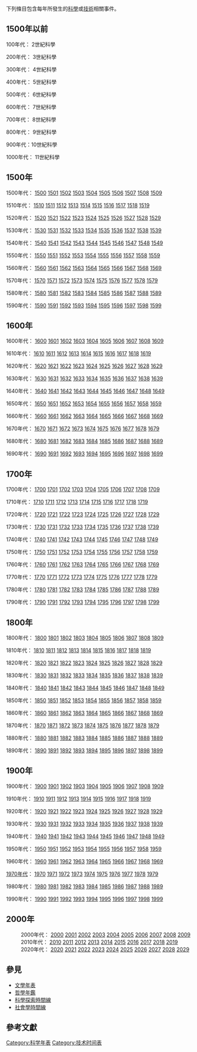 下列條目包含每年所發生的[[科学|科學]]或[[技术|技術]]相關事件。

== 1500年以前 ==
100年代： 2世紀科學

200年代： 3世紀科學

300年代： 4世紀科學

400年代： 5世紀科學

500年代： 6世紀科學

600年代： 7世紀科學

700年代： 8世紀科學

800年代： 9世紀科學

900年代：10世紀科學

1000年代： 11世紀科學


== 1500年 ==
1500年代： [[科学史_(1500年)|1500]] [[科学史_(1501年)|1501]] [[科学史_(1502年)|1502]] [[科学史_(1503年)|1503]] [[科学史_(1504年)|1504]] [[科学史_(1505年)|1505]] [[科学史_(1506年)|1506]] [[科学史_(1507年)|1507]] [[科学史_(1508年)|1508]] [[科学史_(1509年)|1509]]

1510年代： [[科学史_(1510年)|1510]] [[科学史_(1511年)|1511]] [[科学史_(1512年)|1512]] [[科学史_(1513年)|1513]] [[科学史_(1514年)|1514]] [[科学史_(1515年)|1515]] [[1516年科學|1516]] [[1517科學|1517]] [[1518科學|1518]] [[1519科學|1519]]

1520年代： [[1520年科學|1520]] [[1521年科學|1521]] [[1522年科學|1522]] [[1523年科學|1523]] [[1524年科學|1524]] [[1525年科學|1525]] [[1526科學|1526]] [[1527年科學|1527]] [[1528年科學|1528]] [[1529年科學|1529]]

1530年代： [[1530年科學|1530]] [[1531年科學|1531]] [[1532年科學|1532]] [[1533年科學|1533]] [[1534年科學|1534]] [[1535年科學|1535]] [[1536年科學|1536]] [[1537年科學|1537]] [[1538年科學|1538]] [[1539年科學|1539]]

1540年代： [[1540年科學|1540]] [[科學1541|1541]] [[1542年科學|1542]] [[科學界1543年|1543]] [[1544年科學|1544]] [[1545年科學|1545]] [[1546年科學|1546]] [[1547年科學|1547]] [[1548年科學|1548]] [[1549年科學|1549]]

1550年代： [[1550年科學|1550]] [[1551年科學|1551]] [[1552年科學|1552]] [[1553年科學|1553]] [[1554年科學|1554]] [[1555年科學|1555]] [[1556年科學|1556]] [[1557年科學|1557]] [[1558年科學|1558]] [[1559年科學|1559]]

1560年代： [[1560年科學|1560]] [[1561年科學|1561]] [[1562年科學|1562]] [[1563年科學|1563]] [[1564年科學|1564]] [[1565年科學|1565]] [[1566年科學|1566]] [[1567年科學|1567]] [[1568年科學|1568]] [[1569年科學|1569]]

1570年代： [[1570年科學|1570]] [[1571年科學|1571]] [[1572年科學|1572]] [[1573年科學|1573]] [[1574年科學|1574]] [[1575年科學|1575]] [[1576年科學|1576]] [[1577年科學|1577]] [[1578年科學|1578]] [[1579年科學|1579]]

1580年代： [[1580年科學|1580]] [[1581年科學|1581]] [[1582年科學|1582]] [[1583年科學|1583]] [[1584年科學|1584]] [[1585年科學|1585]] [[1586年科學|1586]] [[1587年科學|1587]] [[1588年科學|1588]] [[1589年科學|1589]]

1590年代： [[1590年科學|1590]] [[1591年科學|1591]] [[1592年科學|1592]] [[1593年科學|1593]] [[1594年科學|1594]] [[1595年科學|1595]] [[1596年科學|1596]] [[1597年科學|1597]] [[1598年科學|1598]] [[1599年科學|1599]]

== 1600年 ==
1600年代： [[科学1600|1600]] [[1601科学|1601]] [[1602科学|1602]] [[1603科学|1603]] [[1604科学|1604]] [[1605科学|1605]] [[1606科学|1606]] [[1607科学|1607]] [[1608科学|1608]] [[1609科学|1609]]

1610年代： [[1610科学|1610]] [[1611科学|1611]] [[1612科学|1612]] [[1613科学|1613]] [[1614科学|1614]] [[1615科学|1615]] [[1616科学|1616]] [[1617科学|1617]] [[1618科学|1618]] [[1619科学|1619]]

1620年代： [[1620科学|1620]] [[1621科学|1621]] [[1622科学|1622]] [[1623科学|1623]] [[1624科学|1624]] [[1625科学|1625]] [[1626科学|1626]] [[1627科学|1627]] [[1628科学|1628]] [[1629科学|1629]]

1630年代： [[1630科学|1630]] [[1631科学|1631]] [[1632科学|1632]] [[1633科学|1633]] [[1634科学|1634]] [[1635科学|1635]] [[1636科学|1636]] [[1637科学|1637]] [[1638科学|1638]] [[1639科学|1639]]

1640年代： [[1640科学|1640]] [[1641科学|1641]] [[1642年科学|1642]] [[1643科学|1643]] [[1644科学|1644]] [[1645科学|1645]] [[1646年科学|1646]] [[1647科学|1647]] [[1648年科学|1648]] [[1649科学|1649]]

1650年代： [[1650科学|1650]] [[1651年科学|1651]] [[1652年科学|1652]] [[1653科学|1653]] [[1654科学|1654]] [[1655科学|1655]] [[1656科学|1656]] [[1657科学|1657]] [[1658科学|1658]] [[1659年科学|1659]]

1660年代： [[1660科学|1660]] [[1661年科学|1661]] [[1662科学|1662]] [[1663科学|1663]] [[1664科学|1664]] [[1665科学|1665]] [[1666科学|1666]] [[1667科学|1667]] [[1668科学|1668]] [[1669科学|1669]]

1670年代： [[1670科学|1670]] [[1671科学|1671]] [[科学界1672年|1672]] [[1673科学|1673]] [[1674科学|1674]] [[1675科学|1675]] [[1676年科学|1676]] [[1677科学|1677]] [[1678科学|1678]] [[1679科学|1679]]

1680年代： [[1680科学|1680]] [[1681年科学|1681]] [[科学界1682年|1682]] [[1683科学|1683]] [[1684科学|1684]] [[1685年科学|1685]] [[1686科学|1686]] [[1687科学|1687]] [[1688科学|1688]] [[1689科学|1689]]

1690年代： [[1690科学|1690]] [[1691科学|1691]] [[1692年科学|1692]] [[1693科学|1693]] [[1694年科学|1694]] [[1695科学|1695]] [[1696科学|1696]] [[1697科学|1697]] [[1698科学|1698]] [[1699科学|1699]]

== 1700年 ==
1700年代： [[1700科学|1700]] [[科学领域的1701|1701]] [[1702科学|1702]] [[1703科学|1703]] [[1704科学|1704]] [[1705科学|1705]] [[1706科学|1706]] [[1707科学|1707]] [[科学中的1708|1708]] [[1709科学|1709]]

1710年代： [[1710科学|1710]] [[1711科学|1711]] [[1712科学|1712]] [[1713科学|1713]] [[1714科学|1714]] [[1715科学|1715]] [[1716科学|1716]] [[1717科学|1717]] [[1718科学|1718]] [[1719科学|1719]]

1720年代： [[1720科学|1720]] [[1721科学|1721]] [[1722科学|1722]] [[科学界1723年|1723]] [[1724科学|1724]] [[1725年科学|1725]] [[科学界1726年|1726]] [[1727科学|1727]] [[科学界1728年|1728]] [[1729科学|1729]]

1730年代： [[1730科学|1730]] [[1731科学|1731]] [[1732科学|1732]] [[1733科学|1733]] [[1734科学|1734]] [[1735科学|1735]] [[1736科学|1736]] [[1737科学|1737]] [[科学界中的1738年|1738]] [[1739科学|1739]]

1740年代： [[科学界1740|1740]] [[1741科学|1741]] [[1742科学|1742]] [[1743科学|1743]] [[1744科学|1744]] [[1745科学|1745]] [[1746科学|1746]] [[1747科学|1747]] [[1748科学|1748]] [[1749科学|1749]]

1750年代： [[1750科学|1750]] [[1751科学|1751]] [[1752科学|1752]] [[1753年科学|1753]] [[1754年科学|1754]] [[1755科学|1755]] [[1756科学|1756]] [[1757科学|1757]] [[1758科学|1758]] [[:Category:1759年科學|1759]]

1760年代： [[1760科学|1760]] [[科学界1761年|1761]] [[1762年科学|1762]] [[科学界1763年|1763]] [[1764科学|1764]] [[1765科学|1765]] [[1766科学|1766]] [[1767科学|1767]] [[1768科学|1768]] [[1769科学|1769]]

1770年代： [[1770科学|1770]] [[1771科学|1771]] [[1772科学|1772]] [[1773科学|1773]] [[1774年科学|1774]] [[1775科学|1775]] [[1776科学|1776]] [[1777科学|1777]] [[1778科学|1778]] [[1779科学|1779]]

1780年代： [[1780科学|1780]] [[1781科学|1781]] [[1782年科学|1782]] [[1783科学|1783]] [[1784科学|1784]] [[1785科学|1785]] [[1786科学|1786]] [[1787年在科学界|1787]] [[1788科学|1788]] [[1789科学|1789]]

1790年代： [[1790科学|1790]] [[1791科学|1791]] [[1792科学|1792]] [[1793科学|1793]] [[1794科学|1794]] [[1795科学|1795]] [[1796年科学|1796]] [[1797科学|1797]] [[1798科学|1798]] [[1799科学|1799]]

== 1800年 ==
1800年代： [[科学1800|1800]] [[科学领域的1801年|1801]] [[1802年科学|1802]] [[1803科学|1803]] [[1804年科学|1804]] [[1805年科学|1805]] [[1806科学|1806]] [[1807年科学|1807]] [[1808年科学|1808]] [[1809年科学|1809]]

1810年代： [[1810科学|1810]] [[1811科学|1811]] [[1812科学|1812]] [[1813科学|1813]] [[1814科学|1814]] [[1815年科学|1815]] [[1816科学|1816]] [[1817科学|1817]] [[1818科学|1818]] [[1819科学|1819]]

1820年代： [[1820年科学|1820]] [[1821年科学|1821]] [[1822年在科学界|1822]] [[1823科学|1823]] [[1824科学|1824]] [[1825年科学|1825]] [[1826科学|1826]] [[1827科学|1827]] [[1828科学|1828]] [[1829科学|1829]]

1830年代： [[1830年的科学|1830]] [[1831年科学|1831]] [[1832科学|1832]] [[1833科学|1833]] [[1834年科学|1834]] [[1835科学|1835]] [[1836年科学|1836]] [[1837年在科学界|1837]] [[1838科学|1838]] [[1839年在科学界|1839]]

1840年代： [[1840年科学|1840]] [[1841年科学|1841]] [[1842科学|1842]] [[1843科学|1843]] [[1844科学|1844]] [[1845科学|1845]] [[1846科学|1846]] [[1847科学|1847]] [[1848年科学|1848]] [[1849年科学|1849]]

1850年代： [[1850年科学|1850]] [[1851年在科学界|1851]] [[1852科学|1852]] [[1853年在科学界|1853]] [[1854年在科学界|1854]] [[1855年科学|1855]] [[1856年科学|1856]] [[1857科学|1857]] [[1858年科学|1858]] [[1859年在科学界|1859]]

1860年代： [[1860年科学|1860]] [[1861年科学|1861]] [[1862年在科学界|1862]] [[1863科学|1863]] [[1864科学|1864]] [[1865科学|1865]] [[1866年在科学界|1866]] [[1867年在科学界|1867]] [[1868科学|1868]] [[1869年在科学界|1869]]

1870年代： [[1870年科学|1870]] [[1871科学|1871]] [[1872年在科学界|1872]] [[1873年在科学界|1873]] [[1874科学|1874]] [[1875年科学|1875]] [[1876年科学|1876]] [[1877年在科学界|1877]] [[1878年科学|1878]] [[1879年在科学界|1879]]

1880年代： [[1880年科学|1880]] [[1881年科学|1881]] [[1882科学|1882]] [[1883年科学|1883]] [[1884年科学|1884]] [[1885年在科学界|1885]] [[1886科学|1886]] [[1887年科学|1887]] [[1888年科学|1888]] [[1889年在科学界|1889]]

1890年代： [[1890年科学|1890]] [[1891年在科学界|1891]] [[1892年科学|1892]] [[1893年在科学界|1893]] [[1894科学|1894]] [[1895年在科学界|1895]] [[1896年在科学界|1896]] [[1897年在科学界|1897]] [[1898年科学|1898]] [[1899年科学|1899]]

== 1900年 ==
1900年代： [[1900年科学|1900]] [[1901年在科学界|1901]] [[1902年科学|1902]] [[1903年在科学界|1903]] [[1904年在科学界|1904]] [[1905年在科学界|1905]] [[1906年在科学界|1906]] [[1907年在科学界|1907]] [[1908年在科学界|1908]] [[1909年在科学界|1909]]

1910年代： [[1910年的科学|1910]] [[1911年在科学界|1911]] [[1912年在科学界|1912]] [[1913年在科学界|1913]] [[1914年在科学界|1914]] [[1915年在科学界|1915]] [[1916年在科学界|1916]] [[1917年在科学界|1917]] [[1918年在科学界|1918]] [[1919年在科学界|1919]]

1920年代： [[1920年科学|1920]] [[1921年在科学界|1921]] [[1922年在科学界|1922]] [[1923年在科学界|1923]] [[1924年在科学界|1924]] [[1925年在科学界|1925]] [[1926年在科学界|1926]] [[1927年在科学界|1927]] [[1928年在科学界|1928]] [[1929年在科学界|1929]]

1930年代： [[1930年在科学界|1930]] [[1931年在科学界|1931]] [[1932年在科学界|1932]] [[1933年在科学界|1933]] [[1934年进入科学领域|1934]] [[1935年在科学界|1935]] [[1936年在科学界|1936]] [[1937科学|1937]] [[1938年在科学界|1938]] [[1939年在科学界|1939]]

1940年代： [[1940年在科学界|1940]] [[1941年科学|1941]] [[1942年在科学界|1942]] [[1943年在科学界|1943]] [[1944年在科学界|1944]] [[1945年在科学界|1945]] [[1946年在科学界|1946]] [[1947年在科学界|1947]] [[1948年在科学界|1948]] [[1949科学|1949]]

1950年代： [[1950年科学|1950]] [[1951年进入科学领域|1951]] [[1952年进入科学领域|1952]] [[1953年进入科学领域|1953]] [[1954年进入科学领域|1954]] [[1955年进入科学领域|1955]] [[1956年进入科学领域|1956]] [[1957年在科学界|1957]] [[1958年获得科学学位|1958]] [[1959年进入科学领域|1959]]

1960年代： [[1960年在科学界|1960]] [[1961年在科学界|1961]] [[1962年科学|1962]] [[1963年进入科学领域|1963]] [[1964年获得科学学位|1964]] [[1965年进入科学|1965]] [[1966年，在科学界|1966]] [[1967年科学|1967]] [[1968年科学|1968]] [[1969年科学|1969]]

[[1970年代的科学技术|1970年代]]： [[1970年科学|1970]] [[1971年在科学界|1971]] [[1972年获得科学学位|1972]] [[1973年科学|1973]] [[1974年在科学界|1974]] [[1975年从事科学|1975]] [[1976年在科学界|1976]] [[1977年科学|1977]] [[1978年在科学界|1978]] [[1979年进入科学|1979]]

1980年代： [[1980年科技|1980]] [[1981年从事科学|1981]] [[1982年获得科学学位|1982]] [[1983年从事科学|1983]] [[1984年获得科学学位|1984]] [[1985年进入科学|1985]] [[1986年科学|1986]] [[1987年进入科学|1987]] [[1988年科学|1988]] [[1989年获得科学学位|1989]]

1990年代： [[1990科学|1990]] [[1991年科学|1991]] [[1992年科学|1992]] [[1993科学|1993]] [[1994科学|1994]] [[1995年科学|1995]] [[1996年科学|1996]] [[1997年科学|1997]] [[1998年科学|1998]] [[1999年科学|1999]]

== 2000年 ==
:2000年代： [[2000年科技|2000]] [[2001年科技|2001]] [[2002年科技|2002]] [[2003年科技|2003]] [[2004年科技|2004]] [[2005年科技|2005]] [[2006年科技|2006]] [[2007年科技|2007]] [[2008年科技|2008]] [[2009年科技|2009]]
:2010年代： [[2010年科技|2010]] [[2011年科技|2011]] [[2012年科技|2012]] [[2013年科技|2013]] [[2014年科技|2014]] [[2015年科技|2015]] [[2016年科技|2016]] [[2017年科技|2017]] [[2018年科技|2018]] [[2019年科技|2019]]
:2020年代： [[2020年科技|2020]] [[2021年科技|2021]] [[2022年科技|2022]] [[2023年科技|2023]] [[2024年科技|2024]] [[2025年科技|2025]] [[2026年科技|2026]] [[2027年科技|2027]] [[2028年科技|2028]] [[2029年科技|2029]]

== 參見 ==

* [[文学年表|文學年表]]
* [[哲學年鑑|哲學年鑑]]
* [[科学发现的时间表|科學探索時間線]]
* [[社会学时间表|社會學時間線]]

== 參考文獻 ==
<references />
[[Category:科学年表|Category:科学年表]]
[[Category:技术时间表|Category:技术时间表]]